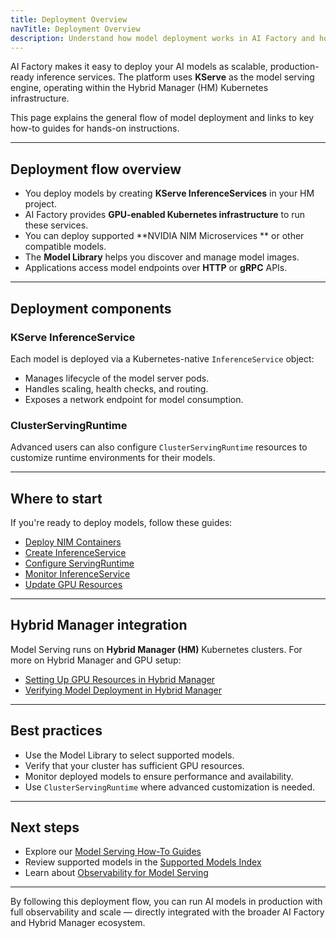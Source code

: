 ```yaml
---
title: Deployment Overview
navTitle: Deployment Overview
description: Understand how model deployment works in AI Factory and how to deploy your models as scalable inference services.
---
```


AI Factory makes it easy to deploy your AI models as scalable, production-ready inference services. The platform uses **KServe** as the model serving engine, operating within the Hybrid Manager (HM) Kubernetes infrastructure.

This page explains the general flow of model deployment and links to key how-to guides for hands-on instructions.

---

## Deployment flow overview

- You deploy models by creating **KServe InferenceServices** in your HM project.
- AI Factory provides **GPU-enabled Kubernetes infrastructure** to run these services.
- You can deploy supported **NVIDIA NIM Microservices ** or other compatible models.
- The **Model Library** helps you discover and manage model images.
- Applications access model endpoints over **HTTP** or **gRPC** APIs.

---

## Deployment components

### KServe InferenceService

Each model is deployed via a Kubernetes-native `InferenceService` object:

- Manages lifecycle of the model server pods.
- Handles scaling, health checks, and routing.
- Exposes a network endpoint for model consumption.

### ClusterServingRuntime

Advanced users can also configure `ClusterServingRuntime` resources to customize runtime environments for their models.

---

## Where to start

If you're ready to deploy models, follow these guides:

- [Deploy NIM Containers](/edb-postgres-ai/1.3/ai-factory/model/deploy-nim-container)
- [Create InferenceService](/edb-postgres-ai/1.3/ai-factory/model/create-inferenceservice)
- [Configure ServingRuntime](/edb-postgres-ai/1.3/ai-factory/model/configure-servingruntime)
- [Monitor InferenceService](/edb-postgres-ai/1.3/ai-factory/model/monitor-inferenceservice)
- [Update GPU Resources](/edb-postgres-ai/1.3/ai-factory/model/update-gpu-resources)

---

## Hybrid Manager integration

Model Serving runs on **Hybrid Manager (HM)** Kubernetes clusters. For more on Hybrid Manager and GPU setup:

- [Setting Up GPU Resources in Hybrid Manager](/edb-postgres-ai/1.3/ai-factory/model/setup-gpu)
- [Verifying Model Deployment in Hybrid Manager](/edb-postgres-ai/1.3/ai-factory/model/verify-models)

---

## Best practices

- Use the Model Library to select supported models.
- Verify that your cluster has sufficient GPU resources.
- Monitor deployed models to ensure performance and availability.
- Use `ClusterServingRuntime` where advanced customization is needed.

---

## Next steps

- Explore our [Model Serving How-To Guides](/edb-postgres-ai/1.3/ai-factory/model/how-to-deploy-ai-models)
- Review supported models in the [Supported Models Index](/edb-postgres-ai/1.3/ai-factory/pipeline/models/supported-models/)
- Learn about [Observability for Model Serving](/edb-postgres-ai/1.3/ai-factory/model/observability)

---

By following this deployment flow, you can run AI models in production with full observability and scale — directly integrated with the broader AI Factory and Hybrid Manager ecosystem.
